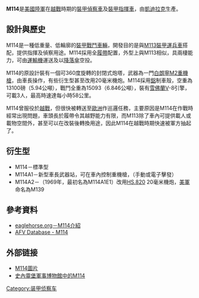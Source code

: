 {{Infobox Weapon
|            name=M114
|           image=File:M114.jpg
|      image_size=300px
|         caption=
|origin={{USA}}
|type=[[裝甲偵察車|裝甲偵察車]]／[[裝甲指揮車|裝甲指揮車]]
|is_vehicle=yes
|            crew=3人
|          length=4.46米
|           width=2.33米
|          height=2.39米
|          weight=15,000磅（6,800公斤）
|          armour=44.5毫米
|         primary_armament=[[12.7×99_NATO|12.7×99 毫米 NATO（.50 BMG）]][[白朗寧M2重機槍|白朗寧M2重機槍]]
|       secondary_armament=7.62毫米[[M60通用機槍|M60通用機槍]]、[[M224迫擊炮|M224迫擊炮]]
|          engine=8-cyl 汽油V8 雪佛蘭283
|    engine_power=160 hp（120千瓦）
|      suspension=[[扭力軸|扭力軸]]
|      speed=58公里／小時
|        pw_ratio=23 hp／噸
|           vehicle_range=443公里
}}
'''M114'''是[[美國陸軍|美國陸軍]]在[[越戰|越戰]]時期的[[裝甲偵察車|裝甲偵察車]]及[[裝甲指揮車|裝甲指揮車]]，由[[凱迪拉克|凱迪拉克]]生產。

== 設計與歷史 ==
M114是一種低重量、低輪廓的[[裝甲戰鬥車輛|裝甲戰鬥車輛]]，開發目的是與[[M113裝甲運兵車|M113裝甲運兵車]]搭配，提供指揮及偵察用途。M114採用全[[履帶|履帶]]配置，外型上與M113相似，具兩棲能力，可由[[運輸機|運輸機]]運送及以[[降落傘|降落傘]]空投。

M114的原設計裝有一個可360度旋轉的封閉式炮塔，武器為一門[[白朗寧M2重機槍|白朗寧M2重機槍]]，由車長操作，有些衍生型甚至改用20毫米機炮。M114採用[[鋁|鋁]]制車殼，空重為13100磅（5.94公噸），戰鬥全重為15093（6.846公噸），裝有[[雪佛蘭|雪佛蘭]]V-8引擎，可載3人，最高時速達每小時58公里。

M114曾服役於[[越戰|越戰]]，但很快被轉送至[[歐洲|歐洲]]作巡邏任務，主要原因是M114在作戰時經常出現問題，車頭長於履帶令其越野能力有限，而M113除了車內可提供載人或載物空間外，甚至可以在改裝後轉換用途，因此M114在越戰時期快速被軍方抽起了。

== 衍生型 ==
* M114－標準型
* M114A1－新型車長武器站，可在車內控制重機槍，（手動或電子擊發）
* M114A2－（1969年，最初名為M114A1E1）改用[[伊斯帕諾-西扎HS.820機炮|HS.820]] 20毫米機炮，[[美軍|美軍]]命名為M139

== 參考資料 ==
<div class="references-small">
<references />
* [https://web.archive.org/web/20080517052218/http://eaglehorse.org/4_ftx_gunnery/equipment/m114/m114_intro.htm eaglehorse.org－M114介紹]
* [http://afvdb.50megs.com/usa/m114.html AFV Database - M114] {{Wayback|url=http://afvdb.50megs.com/usa/m114.html |date=20060318085609 }}
</div>
== 外部链接 ==
* [https://web.archive.org/web/20110906060418/http://www.thetankmaster.com/ENGLISH/afv/M114.asp M114圖片]
* [https://web.archive.org/web/20070519085854/http://www.fsmm.org/personnelcarriers.htm 史內靈堡軍事博物館中的M114]

[[Category:装甲侦察车|Category:装甲侦察车]]